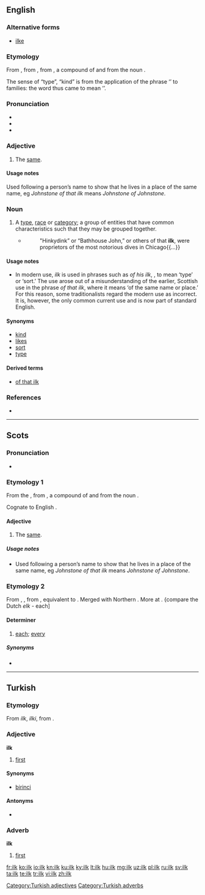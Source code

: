 ==English==
{{was wotd|2006|June|8}}

===Alternative forms===
* [[ilke]]

===Etymology===
From {{etyl|enm|en}} {{term|ilke|lang=enm}}, from {{etyl|ang|en}} {{term|ilca||lang=ang}}, from {{etyl|gem-pro|en}} {{recons|ilīkaz|lang=gem-pro}}, a compound of {{recons|iz|lang=gem-pro}} and {{recons|-līkaz|lang=gem-pro}} from the noun {{recons|līką||body|lang=gem-pro}}.

The sense of “type”, “kind” is from the application of the phrase ‘{{term|of that ilk}}’ to families: the word thus came to mean ‘{{term|family}}’.

===Pronunciation===
* {{IPA|/ɪlk/}}
* {{audio|en-us-ilk.ogg|Audio (US)}}
* {{rhymes|ɪlk}}

===Adjective===
{{en-adj|-}}

# {{context|Scotland|and|Northern England}} The [[same]].

====Usage notes====
Used following a person’s name to show that he lives in a place of the same name, eg ''Johnstone of that ilk'' means ''Johnstone of Johnstone''.

===Noun===
{{en-noun}}

# A [[type]], [[race]] or [[category]]; a group of entities that have common characteristics such that they may be grouped together.
#* {{RQ:Sinclair Jungle|25}}
#*: "Hinkydink” or “Bathhouse John,” or others of that '''ilk''', were proprietors of the most notorious dives in Chicago{{...}}

====Usage notes====
* In modern use, ''ilk'' is used in phrases such as ''of his ilk'', {{term|of that ilk}}, to mean ‘type’ or ‘sort.’ The use arose out of a misunderstanding of the earlier, Scottish use in the phrase ''of that ilk'', where it means ‘of the same name or place.’ For this reason, some traditionalists regard the modern use as incorrect. It is, however, the only common current use and is now part of standard English.

====Synonyms====
* [[kind]]
* [[likes]]
* [[sort]]
* [[type]]

====Derived terms====
* [[of that ilk]]

===References===
* {{R:NOAD 2005}}

----

==Scots==

===Pronunciation===
* {{IPA|/ɪlk/|lang=sco}}

===Etymology 1===
From the {{etyl|ang|sco}} {{term|ilca|īlca|lang=ang}}, from {{etyl|gem-pro|sco}} {{recons|ilīkaz|lang=gem-pro}}, a compound of {{recons|iz|lang=gem-pro}} and {{recons|-līkaz|lang=gem-pro}} from the noun {{recons|līką||body|lang=gem-pro}}.

Cognate to English {{term|ilk|lang=en}}.

====Adjective====
{{sco-adj|-}}

# The [[same]].

=====Usage notes=====
* Used following a person’s name to show that he lives in a place of the same name, eg ''Johnstone of that ilk'' means ''Johnstone of Johnstone''.

===Etymology 2===
From {{etyl|enm|sco}} {{term|ylk|lang=enm}}, {{term|iwilk|lang=enm}}, from {{etyl|ang|sco}} {{term|gehwylc|ġehwylc|each, every|lang=ang}}, equivalent to {{prefix|y|which}}. Merged with Northern {{etyl|ang|sco}} {{term|ylc||each|lang=ang}}. More at {{l|en|each}}. {compare the Dutch ''elk'' - each]
====Determiner====
{{sco-det}}

# {{archaic|of two or more}} [[each|each]]; [[every]]

=====Synonyms=====
* {{l|sco|ilka}}

----

==Turkish==

===Etymology===
From {{etyl|otk|tr}} ''ilk'', ''ilki'', from {{etyl|trk-pro|tr}}.

===Adjective===
'''ilk'''

# [[first]]

====Synonyms====
* [[birinci]]

====Antonyms====
* {{l|tr|son}}

===Adverb===
'''ilk'''

# [[first]]

[[Category:Turkish adjectives]]
[[Category:Turkish adverbs]]

[[fr:ilk]]
[[ko:ilk]]
[[io:ilk]]
[[kn:ilk]]
[[ku:ilk]]
[[ky:ilk]]
[[lt:ilk]]
[[hu:ilk]]
[[mg:ilk]]
[[uz:ilk]]
[[pl:ilk]]
[[ru:ilk]]
[[sv:ilk]]
[[ta:ilk]]
[[te:ilk]]
[[tr:ilk]]
[[vi:ilk]]
[[zh:ilk]]